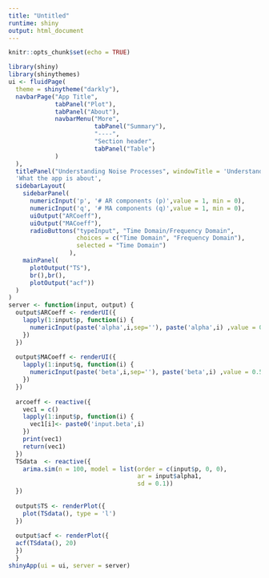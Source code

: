 ```yaml
---
title: "Untitled"
runtime: shiny
output: html_document
---
```


```r
knitr::opts_chunk$set(echo = TRUE)
```
```r
library(shiny)
library(shinythemes)
ui <- fluidPage(
  theme = shinytheme("darkly"),
  navbarPage("App Title",
             tabPanel("Plot"),
             tabPanel("About"),
             navbarMenu("More",
                        tabPanel("Summary"),
                        "----",
                        "Section header",
                        tabPanel("Table")
             )
  ),
  titlePanel("Understanding Noise Processes", windowTitle = 'Understanding Noise Processes'),
  'What the app is about',
  sidebarLayout(
    sidebarPanel(
      numericInput('p', '# AR components (p)',value = 1, min = 0),
      numericInput('q', '# MA components (q)',value = 1, min = 0),
      uiOutput("ARCoeff"),
      uiOutput("MACoeff"),
      radioButtons("typeInput", "Time Domain/Frequency Domain",
                   choices = c("Time Domain", "Frequency Domain"),
                   selected = "Time Domain")
                 ),
    mainPanel(
      plotOutput("TS"),
      br(),br(),
      plotOutput("acf"))
  )
)
server <- function(input, output) {
  output$ARCoeff <- renderUI({
    lapply(1:input$p, function(i) {
      numericInput(paste('alpha',i,sep=''), paste('alpha',i) ,value = 0.5, min = 0)
    })
  })
  
  output$MACoeff <- renderUI({
    lapply(1:input$q, function(i) {
      numericInput(paste('beta',i,sep=''), paste('beta',i) ,value = 0.5, min = 0)
    })
  })
  
  arcoeff <- reactive({
    vec1 = c()
    lapply(1:input$p, function(i) {
      vec1[i]<- paste0('input.beta',i)
    })
    print(vec1)
    return(vec1)
  })
  TSdata  <- reactive({
    arima.sim(n = 100, model = list(order = c(input$p, 0, 0), 
                                    ar = input$alpha1,
                                    sd = 0.1))
  })
  
  output$TS <- renderPlot({
    plot(TSdata(), type = 'l')
  })
  
  output$acf <- renderPlot({
  acf(TSdata(), 20)
  })
  }
shinyApp(ui = ui, server = server)

```

